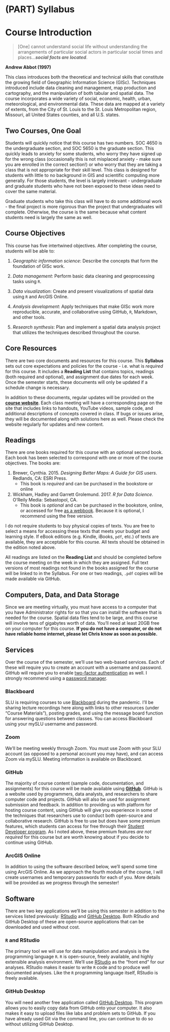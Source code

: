 # (PART) Syllabus {-}

# Course Introduction

> [One] cannot understand social life without understanding the arrangements of particular social actors in particular social times and places...***social facts are located***.

**Andrew Abbot (1997)**

This class introduces both the theoretical and technical skills that constitute the growing field of Geographic Information Science (GISc). Techniques introduced include data cleaning and management, map production and cartography, and the manipulation of both tabular and spatial data. The course incorporates a wide variety of social, economic, health, urban, meteorological, and environmental data. These data are mapped at a variety of extents, from the City of St. Louis to the St. Louis Metropolitan region, Missouri, all United States counties, and all U.S. states.

## Two Courses, One Goal

Students will quickly notice that this course has two numbers. SOC 4650 is the undergraduate section, and SOC 5650 is the graduate section. This quickly leads to anxiety for some students, who worry they have signed up for the wrong class (occasionally this is not misplaced anxiety - make sure you are enrolled in the correct section!) or who worry that they are taking a class that is not appropriate for their skill level. This class is designed for  students with little to no background in GIS and scientific computing more generally. For those students, the level is largely irrelevant - undergraduate and graduate students who have not been exposed to these ideas need to cover the same material.

Graduate students who take this class will have to do some additional work - the final project is more rigorous than the project that undergraduates will complete. Otherwise, the course is the same because what content students need is largely the same as well.

## Course Objectives

This course has five intertwined objectives. After completing the course, students will be able to:

1.  *Geographic information science*: Describe the concepts that form the foundation of GISc work.

2.  *Data management*: Perform basic data cleaning and geoprocessing tasks using `R`.

3.  *Data visualization*: Create and present visualizations of spatial data using `R` and ArcGIS Online.

4.  *Analysis development*: Apply techniques that make GISc work more reproducible, accurate, and collaborative using GitHub, `R`, Markdown, and other tools.

5.  *Research synthesis*: Plan and implement a spatial data analysis project that utilizes the techniques described throughout the course.

## Core Resources

There are two core documents and resources for this course. This **Syllabus** sets out core expectations and policies for the course - i.e. what is *required* for this course. It includes a **Reading List** that contains topics, readings (both required and optional), and assignment due dates for each week. Once the semester starts, these documents will only be updated if a schedule change is necessary.

In addition to these documents, regular updates will be provided on the [**course website**](https://slu-soc5650.github.io). Each class meeting will have a corresponding page on the site that includes links to handouts, YouTube videos, sample code, and additional descriptions of concepts covered in class. If bugs or issues arise, they will be documented along with solutions here as well. Please check the website regularly for updates and new content.

## Readings

There are one books required for this course with an optional second book. Each book has been selected to correspond with one or more of the course objectives. The books are:

1. Brewer, Cynthia. 2015. *Designing Better Maps: A Guide for GIS users*. Redlands, CA: ESRI Press.
    * This book is *required* and can be purchased in the bookstore or online
2. Wickham, Hadley and Garrett Grolemund. 2017. *R for Data Science*. O’Reily Media: Sebastopol, CA.
    * This book is *optional* and can be purchased in the bookstore, online, or accessed for free [as a webbook](http://r4ds.had.co.nz). Because it is optional, I recommend using the free version.

I do not require students to buy physical copies of texts. You are free to select a means for accessing these texts that meets your budget and learning style. If eBook editions (e.g. Kindle, iBooks, `pdf`, etc.) of texts are available, they are acceptable for this course. All texts should be obtained in the edition noted above.

All readings are listed on the **Reading List** and should be completed before the course meeting on the week in which they are assigned. Full text versions of most readings not found in the books assigned for the course will be linked to in the Syllabus. For one or two readings, `.pdf` copies will be made available via GitHub.

## Computers, Data, and Data Storage

Since we are meeting virtually, you must have access to a computer that you have Administrator rights for so that you can install the software that is needed for the course. Spatial data files tend to be large, and this course will involve tens of gigabytes worth of data. You'll need at least 20GB free on your computer for this course. **If you do not have a computer, or do not have reliable home internet, please let Chris know as soon as possible.**

## Services
Over the course of the semester, we'll use two web-based services. Each of these will require you to create an account with a username and password. GitHub will require you to enable [two-factor authentication](https://en.wikipedia.org/wiki/Multi-factor_authentication) as well. I strongly recommend using a [password manager](https://lifehacker.com/5529133/five-best-password-managers).

### Blackboard
SLU is requiring courses to use <a href = "https://blackboard.slu.edu" target = "_blank">Blackboard</a> during the pandemic. I'll be sharing lecture recordings here along with links to other resources (under "Course Materials"), posting grades, and using the message board function for answering questions between classes. You can access Blackboard using your mySLU username and password.

### Zoom
We'll be meeting weekly through Zoom. You must use Zoom with your SLU account (as opposed to a personal account you may have), and can access Zoom via mySLU. Meeting information is available on Blackboard.

### GitHub
The majority of course content (sample code, documentation, and assignments) for this course will be made available using **[GitHub](http://www.github.com)**. GitHub is a website used by programmers, data analysts, and researchers to share computer code and projects. GitHub will also be used for assignment submission and feedback. In addition to providing us with platform for hosting course content, using GitHub will give you experience in some of the techniques that researchers use to conduct both open-source and collaborative research. GitHub is free to use but does have some premium features, which students can access for free through their [Student Developer program](https://education.github.com/pack/). As I noted above, these premium features *are not required* for this course but are worth knowing about if you decide to continue using GitHub.

### ArcGIS Online
In addition to using the software described below, we'll spend some time using ArcGIS Online. As we approach the fourth module of the course, I will create usernames and temporary passwords for each of you. More details will be provided as we progress through the semester!

## Software
There are two key applications we'll be using this semester in addition to the services listed previously: [RStudio](https://www.rstudio.com) and [GitHub Desktop](https://desktop.github.com). Both RStudio and GitHub Desktop of these are open-source applications that can be downloaded and used without cost. 

### `R` and RStudio

The primary tool we will use for data manipulation and analysis is the programming language `R`. `R` is open-source, freely available, and highly extensible analysis environment. We’ll use [RStudio](https://www.rstudio.com) as the "front end" for our analyses. RStudio makes it easier to write `R` code and to produce well documented analyses. Like the `R` programming language itself, RStudio is freely available. 

### GitHub Desktop

You will need another free application called [GitHub Desktop](https://desktop.github.com). This program allows you to easily copy data from GitHub onto your computer. It also makes it easy to upload files like labs and problem sets to GitHub. If you have already used Git via the command line, you can continue to do so without utilizing GitHub Desktop. 
